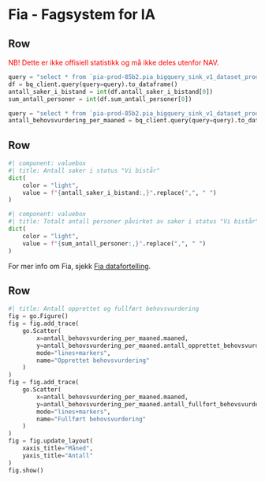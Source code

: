 # Fia - Fagsystem for IA

## Row

::: {.callout-note}
<span style="color:red;">
NB! Dette er ikke offisiell statistikk og må ikke deles utenfor NAV.
</span>
:::

```python
query = "select * from `pia-prod-85b2.pia_bigquery_sink_v1_dataset_prod.pia_til_felles_dashboard_saker_i_bistand`"
df = bq_client.query(query=query).to_dataframe()
antall_saker_i_bistand = int(df.antall_saker_i_bistand[0])
sum_antall_personer = int(df.sum_antall_personer[0])

query = "select * from `pia-prod-85b2.pia_bigquery_sink_v1_dataset_prod.pia_til_felles_dashboard_behovsvurdering`"
antall_behovsvurdering_per_maaned = bq_client.query(query=query).to_dataframe()
```

## Row
```python
#| component: valuebox
#| title: Antall saker i status "Vi bistår"
dict(
    color = "light",
    value = f"{antall_saker_i_bistand:,}".replace(",", " ")
)
```

```python
#| component: valuebox
#| title: Totalt antall personer påvirket av saker i status "Vi bistår"
dict(
    color = "light",
    value = f"{sum_antall_personer:,}".replace(",", " ")
)
```

::: {.valuebox color="light"}
For mer info om Fia, sjekk [Fia datafortelling](https://data.ansatt.nav.no/story/6e8d4a02-f303-49ae-92ca-b4a4cada5bc6/index.html).
:::

## Row
```python
#| title: Antall opprettet og fullført behovsvurdering
fig = go.Figure()
fig = fig.add_trace(
    go.Scatter(
        x=antall_behovsvurdering_per_maaned.maaned,
        y=antall_behovsvurdering_per_maaned.antall_opprettet_behovsvurdering,
        mode="lines+markers",
        name="Opprettet behovsvurdering"
    )
)
fig = fig.add_trace(
    go.Scatter(
        x=antall_behovsvurdering_per_maaned.maaned,
        y=antall_behovsvurdering_per_maaned.antall_fullfort_behovsvurdering,
        mode="lines+markers",
        name="Fullført behovsvurdering"
    )
)
fig = fig.update_layout(
    xaxis_title="Måned",
    yaxis_title="Antall"
)
fig.show()
```
